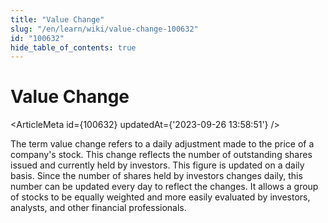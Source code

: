 ```yaml
---
title: "Value Change"
slug: "/en/learn/wiki/value-change-100632"
id: "100632"
hide_table_of_contents: true
---
```



# Value Change

<ArticleMeta id={100632} updatedAt={'2023-09-26 13:58:51'} />
<div className='border-solid border-b border-t-0 my-4 border-[var(--ifm-color-gray-300)]' />

The term value change refers to a daily adjustment made to the price of a company's stock. This change reflects the number of outstanding shares issued and currently held by investors. This figure is updated on a daily basis. Since the number of shares held by investors changes daily, this number can be updated every day to reflect the changes. It allows a group of stocks to be equally weighted and more easily evaluated by investors, analysts, and other financial professionals.
